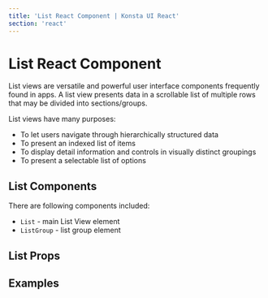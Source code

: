 ```yaml
---
title: 'List React Component | Konsta UI React'
section: 'react'
---
```



# List React Component

List views are versatile and powerful user interface components frequently found in apps. A list view presents data in a scrollable list of multiple rows that may be divided into sections/groups.

List views have many purposes:

- To let users navigate through hierarchically structured data
- To present an indexed list of items
- To display detail information and controls in visually distinct groupings
- To present a selectable list of options

## List Components

There are following components included:

- `List` - main List View element
- `ListGroup` - list group element

## List Props

<ListProps />

## Examples

<ListExample />

